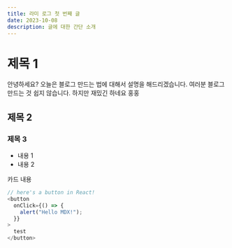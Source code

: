 ```yaml
---
title: 라미 로그 첫 번째 글
date: 2023-10-08
description: 글에 대한 간단 소개
---
```


# 제목 1

안녕하세요? 오늘은 블로그 만드는 법에 대해서 설명을 해드리겠습니다.
여러분 블로그 만드는 것 쉽지 않습니다. 하지만 재밌긴 하네요 홍홍

## 제목 2

### 제목 3

- 내용 1
- 내용 2

<Card>카드 내용</Card>

```js title="multiply.js" {3} showLineNumbers
// here's a button in React!
<button
  onClick={() => {
    alert("Hello MDX!");
  }}
>
  test
</button>
```
